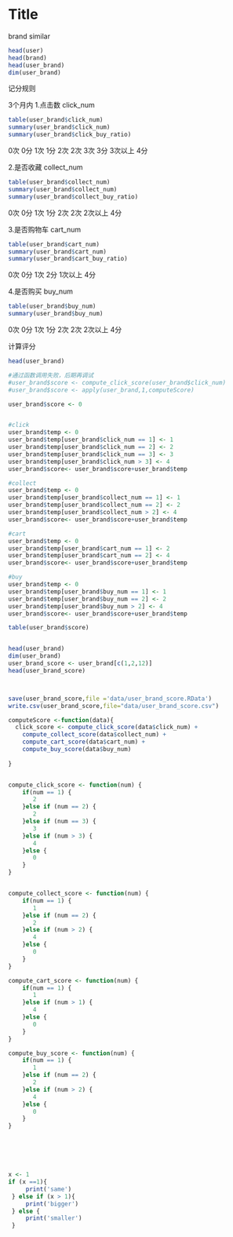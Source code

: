 Title
========================================================

brand similar

```r

head(user)
head(brand)
head(user_brand)
dim(user_brand)
```


记分规则

3个月内
1.点击数 click_num
```r
table(user_brand$click_num)
summary(user_brand$click_num)
summary(user_brand$click_buy_ratio)

```
  0次 0分
  1次 1分
  2次 2次
  3次 3分
  3次以上 4分

2.是否收藏 collect_num
```r
table(user_brand$collect_num)
summary(user_brand$collect_num)
summary(user_brand$collect_buy_ratio)
```
  0次 0分
  1次 1分
  2次 2次
  2次以上 4分

3.是否购物车 cart_num
```r
table(user_brand$cart_num)
summary(user_brand$cart_num)
summary(user_brand$cart_buy_ratio)
```
  0次 0分
  1次 2分
  1次以上 4分
  
4.是否购买 buy_num
```r
table(user_brand$buy_num)
summary(user_brand$buy_num)
```
  0次 0分
  1次 1分
  2次 2次
  2次以上 4分


计算评分
```r
head(user_brand)

#通过函数调用失败，后期再调试
#user_brand$score <- compute_click_score(user_brand$click_num)
#user_brand$score <- apply(user_brand,1,computeScore)

user_brand$score <- 0


#click
user_brand$temp <- 0
user_brand$temp[user_brand$click_num == 1] <- 1
user_brand$temp[user_brand$click_num == 2] <- 2
user_brand$temp[user_brand$click_num == 3] <- 3
user_brand$temp[user_brand$click_num > 3] <- 4
user_brand$score<- user_brand$score+user_brand$temp

#collect
user_brand$temp <- 0
user_brand$temp[user_brand$collect_num == 1] <- 1
user_brand$temp[user_brand$collect_num == 2] <- 2
user_brand$temp[user_brand$collect_num > 2] <- 4
user_brand$score<- user_brand$score+user_brand$temp

#cart
user_brand$temp <- 0
user_brand$temp[user_brand$cart_num == 1] <- 2
user_brand$temp[user_brand$cart_num == 2] <- 4
user_brand$score<- user_brand$score+user_brand$temp

#buy
user_brand$temp <- 0
user_brand$temp[user_brand$buy_num == 1] <- 1
user_brand$temp[user_brand$buy_num == 2] <- 2
user_brand$temp[user_brand$buy_num > 2] <- 4
user_brand$score<- user_brand$score+user_brand$temp

table(user_brand$score)


head(user_brand)
dim(user_brand)
user_brand_score <- user_brand[c(1,2,12)]
head(user_brand_score)



save(user_brand_score,file ='data/user_brand_score.RData')
write.csv(user_brand_score,file="data/user_brand_score.csv")

```






```r
computeScore <-function(data){
  click_score <- compute_click_score(data$click_num) + 
    compute_collect_score(data$collect_num) +
    compute_cart_score(data$cart_num) +
    compute_buy_score(data$buy_num)
  
}


compute_click_score <- function(num) {
    if(num == 1) {
       2
    }else if (num == 2) {
       2
    }else if (num == 3) {
       3
    }else if (num > 3) {
       4
    }else {
       0
    }
}


compute_collect_score <- function(num) {
    if(num == 1) {
       1
    }else if (num == 2) {
       2
    }else if (num > 2) {
       4
    }else {
       0
    }
}

compute_cart_score <- function(num) {
    if(num == 1) {
       1
    }else if (num > 1) {
       4
    }else {
       0
    }
}

compute_buy_score <- function(num) {
    if(num == 1) {
       1
    }else if (num == 2) {
       2
    }else if (num > 2) {
       4
    }else {
       0
    }
}






x <- 1
if (x ==1){
     print('same')
 } else if (x > 1){
     print('bigger')
 } else {
     print('smaller')
 }


```
  



